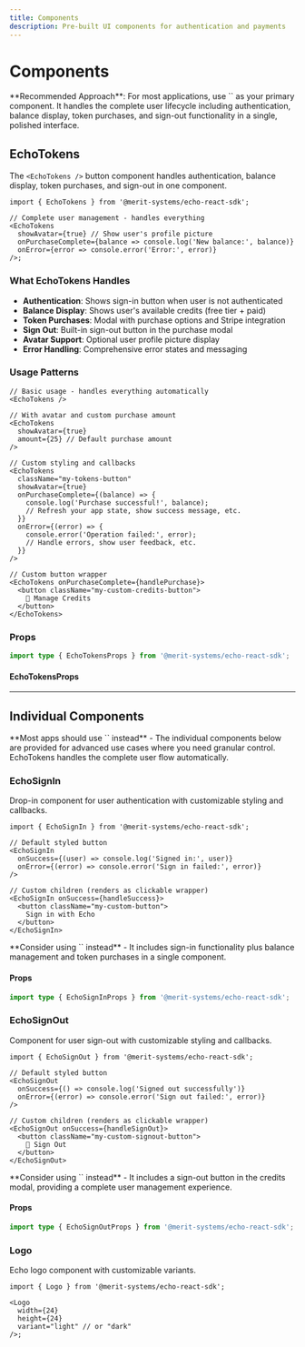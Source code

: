 ```yaml
---
title: Components
description: Pre-built UI components for authentication and payments
---
```


# Components

<Callout type="info">
  **Recommended Approach**: For most applications, use `<EchoTokens />` as your
  primary component. It handles the complete user lifecycle including
  authentication, balance display, token purchases, and sign-out functionality
  in a single, polished interface.
</Callout>

## EchoTokens

The `<EchoTokens />` button component handles authentication, balance display, token purchases, and sign-out in one component.

```tsx
import { EchoTokens } from '@merit-systems/echo-react-sdk';

// Complete user management - handles everything
<EchoTokens
  showAvatar={true} // Show user's profile picture
  onPurchaseComplete={balance => console.log('New balance:', balance)}
  onError={error => console.error('Error:', error)}
/>;
```

### What EchoTokens Handles

- **Authentication**: Shows sign-in button when user is not authenticated
- **Balance Display**: Shows user's available credits (free tier + paid)
- **Token Purchases**: Modal with purchase options and Stripe integration
- **Sign Out**: Built-in sign-out button in the purchase modal
- **Avatar Support**: Optional user profile picture display
- **Error Handling**: Comprehensive error states and messaging

### Usage Patterns

```tsx
// Basic usage - handles everything automatically
<EchoTokens />

// With avatar and custom purchase amount
<EchoTokens
  showAvatar={true}
  amount={25} // Default purchase amount
/>

// Custom styling and callbacks
<EchoTokens
  className="my-tokens-button"
  showAvatar={true}
  onPurchaseComplete={(balance) => {
    console.log('Purchase successful!', balance);
    // Refresh your app state, show success message, etc.
  }}
  onError={(error) => {
    console.error('Operation failed:', error);
    // Handle errors, show user feedback, etc.
  }}
/>

// Custom button wrapper
<EchoTokens onPurchaseComplete={handlePurchase}>
  <button className="my-custom-credits-button">
    💎 Manage Credits
  </button>
</EchoTokens>
```

### Props

```typescript
import type { EchoTokensProps } from '@merit-systems/echo-react-sdk';
```

#### EchoTokensProps

<AutoTypeTable
  path="../../sdk/react/src/types/index.ts"
  name="EchoTokensProps"
/>

---

## Individual Components

<Callout type="warn">
  **Most apps should use `<EchoTokens />` instead** - The individual components
  below are provided for advanced use cases where you need granular control.
  EchoTokens handles the complete user flow automatically.
</Callout>

### EchoSignIn

Drop-in component for user authentication with customizable styling and callbacks.

```tsx
import { EchoSignIn } from '@merit-systems/echo-react-sdk';

// Default styled button
<EchoSignIn
  onSuccess={(user) => console.log('Signed in:', user)}
  onError={(error) => console.error('Sign in failed:', error)}
/>

// Custom children (renders as clickable wrapper)
<EchoSignIn onSuccess={handleSuccess}>
  <button className="my-custom-button">
    Sign in with Echo
  </button>
</EchoSignIn>
```

<Callout type="info">
  **Consider using `<EchoTokens />` instead** - It includes sign-in
  functionality plus balance management and token purchases in a single
  component.
</Callout>

#### Props

```typescript
import type { EchoSignInProps } from '@merit-systems/echo-react-sdk';
```

<AutoTypeTable
  path="../../sdk/react/src/types/index.ts"
  name="EchoSignInProps"
/>

### EchoSignOut

Component for user sign-out with customizable styling and callbacks.

```tsx
import { EchoSignOut } from '@merit-systems/echo-react-sdk';

// Default styled button
<EchoSignOut
  onSuccess={() => console.log('Signed out successfully')}
  onError={(error) => console.error('Sign out failed:', error)}
/>

// Custom children (renders as clickable wrapper)
<EchoSignOut onSuccess={handleSignOut}>
  <button className="my-custom-signout-button">
    🚪 Sign Out
  </button>
</EchoSignOut>
```

<Callout type="info">
  **Consider using `<EchoTokens />` instead** - It includes a sign-out button in
  the credits modal, providing a complete user management experience.
</Callout>

#### Props

```typescript
import type { EchoSignOutProps } from '@merit-systems/echo-react-sdk';
```

<AutoTypeTable
  path="../../sdk/react/src/types/index.ts"
  name="EchoSignOutProps"
/>

### Logo

Echo logo component with customizable variants.

```tsx
import { Logo } from '@merit-systems/echo-react-sdk';

<Logo
  width={24}
  height={24}
  variant="light" // or "dark"
/>;
```
